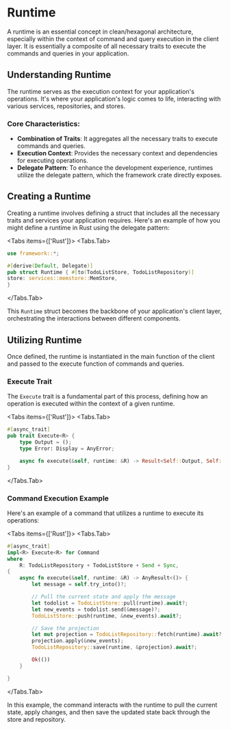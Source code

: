 
# Runtime

A runtime is an essential concept in clean/hexagonal architecture, especially within the context of command and query execution in the client layer. It is essentially a composite of all necessary traits to execute the commands and queries in your application.

## Understanding Runtime

The runtime serves as the execution context for your application's operations. It's where your application's logic comes to life, interacting with various services, repositories, and stores.

### Core Characteristics:

- **Combination of Traits**: It aggregates all the necessary traits to execute commands and queries.
- **Execution Context**: Provides the necessary context and dependencies for executing operations.
- **Delegate Pattern**: To enhance the development experience, runtimes utilize the delegate pattern, which the framework crate directly exposes.

## Creating a Runtime

Creating a runtime involves defining a struct that includes all the necessary traits and services your application requires. Here's an example of how you might define a runtime in Rust using the delegate pattern:

<Tabs items={['Rust']}>
<Tabs.Tab>
```rust filename="client/runtime.rs"
use framework::*;

#[derive(Default, Delegate)]
pub struct Runtime { #[to(TodoListStore, TodoListRepository)]
store: services::memstore::MemStore,
}

````
</Tabs.Tab>
</Tabs>

This `Runtime` struct becomes the backbone of your application's client layer, orchestrating the interactions between different components.

## Utilizing Runtime

Once defined, the runtime is instantiated in the main function of the client and passed to the execute function of commands and queries.

### Execute Trait

The `Execute` trait is a fundamental part of this process, defining how an operation is executed within the context of a given runtime.

<Tabs items={['Rust']}>
<Tabs.Tab>
```rust filename="traits/execute.rs"
#[async_trait]
pub trait Execute<R> {
    type Output = ();
    type Error: Display = AnyError;

    async fn execute(&self, runtime: &R) -> Result<Self::Output, Self::Error>;
}
````

</Tabs.Tab>
</Tabs>

### Command Execution Example

Here's an example of a command that utilizes a runtime to execute its operations:

<Tabs items={['Rust']}>
<Tabs.Tab>
```rust filename="commands/todo_list_command.rs"
#[async_trait]
impl<R> Execute<R> for Command
where
    R: TodoListRepository + TodoListStore + Send + Sync,
{
    async fn execute(&self, runtime: &R) -> AnyResult<()> {
        let message = self.try_into()?;

        // Pull the current state and apply the message
        let todolist = TodoListStore::pull(runtime).await?;
        let new_events = todolist.send(&message)?;
        TodoListStore::push(runtime, &new_events).await?;

        // Save the projection
        let mut projection = TodoListRepository::fetch(runtime).await?;
        projection.apply(&new_events);
        TodoListRepository::save(runtime, &projection).await?;

        Ok(())
    }

}

```
</Tabs.Tab>
</Tabs>

In this example, the command interacts with the runtime to pull the current state, apply changes, and then save the updated state back through the store and repository.
```
